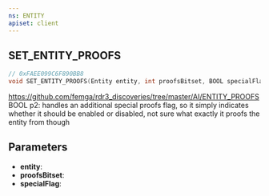 ```yaml
---
ns: ENTITY
apiset: client
---
```

## SET_ENTITY_PROOFS

```c
// 0xFAEE099C6F890BB8
void SET_ENTITY_PROOFS(Entity entity, int proofsBitset, BOOL specialFlag);
```

https://github.com/femga/rdr3_discoveries/tree/master/AI/ENTITY_PROOFS
BOOL p2: handles an additional special proofs flag, so it simply indicates whether it should be enabled or disabled, not sure what exactly it proofs the entity from though

## Parameters
* **entity**:
* **proofsBitset**:
* **specialFlag**: